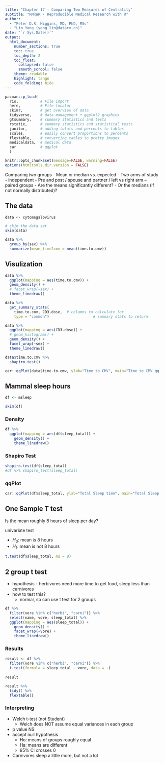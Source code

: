 ```yaml
---
title: "Chapter 17 - Comparing Two Measures of Centrality"
subtitle: "RMRWR - Reproducible Medical Research with R"
author: 
  - "Peter D.R. Higgins, MD, PhD, MSc"
  - "Lin Yong (yong.lin@datarx.cn)"
date: "`r Sys.Date()`"
output: 
  html_document:
    number_sections: true
    toc: true
    toc_depth: 2
    toc_float:
      collapsed: false
      smooth_scrool: false
    theme: readable
    highlight: tango
    code_folding: hide
---
```


```r
pacman::p_load(
  rio,          # File import
  here,         # File locator
  skimr,        # get overview of data
  tidyverse,    # data management + ggplot2 graphics 
  gtsummary,    # summary statistics and tests
  rstatix,      # summary statistics and statistical tests
  janitor,      # adding totals and percents to tables
  scales,       # easily convert proportions to percents  
  flextable,    # converting tables to pretty images
  medicaldata,  # medical data
  car           # qqplot
  )

knitr::opts_chunk$set(message=FALSE, warning=FALSE)
options(htmltools.dir.version = FALSE)
```

Comparing two groups
- Mean or median vs. expected
- Two arms of study - independent
- Pre and post / spouse and partner / left vs right arm – paired groups
- Are the means significantly different?
- Or the medians (if not normally distributed)?

## The data

```r
data <- cytomegalovirus

# skim the data set
skim(data)

data %>% 
  group_by(sex) %>% 
  summarize(mean_time2cmv = mean(time.to.cmv))
```

## Visulization

```r
data %>% 
  ggplot(mapping = aes(time.to.cmv)) +
  geom_density() +
  # facet_wrap(~sex) +
  theme_linedraw()
```
```r
data %>% 
  get_summary_stats(
    time.to.cmv, CD3.dose,  # columns to calculate for
    type = "common")                    # summary stats to return

```

```r
data %>% 
  ggplot(mapping = aes(CD3.dose)) +
  # geom_histogram() +
  geom_density() +
  facet_wrap(~sex) +
  theme_linedraw()
```

```r
data$time.to.cmv %>% 
  shapiro.test()

car::qqPlot(data$time.to.cmv, ylab="Time to CMV", main="Time to CMV qq-plot")
```

## Mammal sleep hours {.tabset}

```r
df <- msleep

skim(df)
```

### Density

```r
df %>% 
  ggplot(mapping = aes(df$sleep_total)) +
    geom_density() +
    theme_linedraw()
```

### Shapiro Test

```r
shapiro.test(df$sleep_total)
#df %>% shapiro_test(sleep_total)
```

### qqPlot

```r
car::qqPlot(df$sleep_total, ylab="Total Sleep time", main="Total Sleep qq-plot")
```

## One Sample T test

Is the mean roughly 8 hours of sleep per day?

univariate test

- $H_0$: mean is 8 hours
- $H_1$: mean is not 8 hours

```r
t.test(df$sleep_total, mu = 8)
```

## 2 group t test  {.tabset}

- hypothesis - herbivores need more time to get food, sleep less than carnivores
- how to test this?
  - normal, so can use t test for 2 groups

```r
df %>% 
  filter(vore %in% c("herbi", "carni")) %>% 
  select(name, vore, sleep_total) %>% 
  ggplot(mapping = aes(sleep_total)) +
    geom_density() +
    facet_wrap(~vore) +
    theme_linedraw()  
```
  
### Results

```r
result <- df %>% 
  filter(vore %in% c("herbi", "carni")) %>% 
  t.test(formula = sleep_total ~ vore, data = .)
  
result

result %>% 
  tidy() %>% 
  flextable()
```

### Interpreting

- Welch t-test (not Student)
  - Welch does NOT assume equal variances in each group
- p value NS
- accept null hypothesis
  - Ho: means of groups roughly equal
  - Ha: means are different
  - 95% CI crosses 0
- Carnivores sleep a little more, but not a lot
